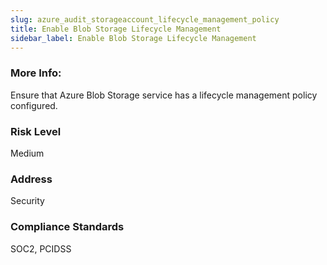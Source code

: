 ```yaml
---
slug: azure_audit_storageaccount_lifecycle_management_policy
title: Enable Blob Storage Lifecycle Management
sidebar_label: Enable Blob Storage Lifecycle Management
---
```


### More Info:

Ensure that Azure Blob Storage service has a lifecycle management policy configured.

### Risk Level

Medium

### Address

Security

### Compliance Standards

SOC2, PCIDSS

